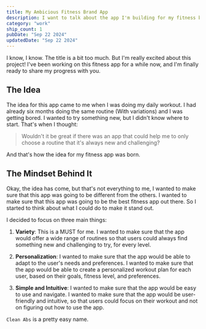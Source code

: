 ```yaml
---
title: My Ambicious Fitness Brand App
description: I want to talk about the app I'm building for my fitness brand. I'll share my experience with the development process, the challenges I've faced, and the lessons I've learned.
category: "work"
ship_count: 1
pubDate: "Sep 22 2024"
updatedDate: "Sep 22 2024"
---
```


I know, I know. The title is a bit too much. But I'm really excited about this project! I've been working on this fitness app for a while now, and I'm finally ready to share my progress with you.

## The Idea

The idea for this app came to me when I was doing my daily workout. I had already six months doing the same routine (With variations) and I was getting bored. I wanted to try something new, but I didn't know where to start. That's when I thought:

> Wouldn't it be great if there was an app that could help me to only choose a routine that it's always new and challenging?

And that's how the idea for my fitness app was born.

## The Mindset Behind It

Okay, the idea has come, but that's not everything to me, I wanted to make sure that this app was going to be different from the others. I wanted to make sure that this app was going to be the best fitness app out there. So I started to think about what I could do to make it stand out.

I decided to focus on three main things:

1. **Variety**: This is a MUST for me. I wanted to make sure that the app would offer a wide range of routines so that users could always find something new and challenging to try, for every level.

2. **Personalization**: I wanted to make sure that the app would be able to adapt to the user's needs and preferences. I wanted to make sure that the app would be able to create a personalized workout plan for each user, based on their goals, fitness level, and preferences.

3. **Simple and Intuitive**: I wanted to make sure that the app would be easy to use and navigate. I wanted to make sure that the app would be user-friendly and intuitive, so that users could focus on their workout and not on figuring out how to use the app.

`Clean Abs` is a pretty easy name.
